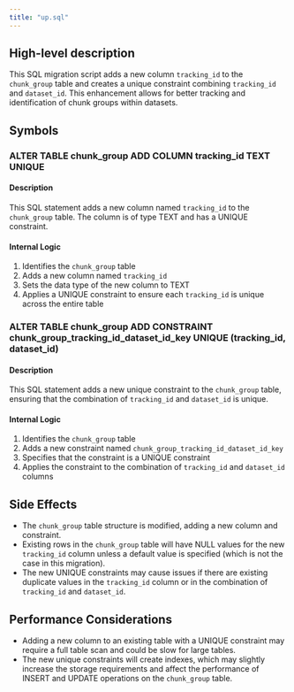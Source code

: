 ```yaml
---
title: "up.sql"
---
```


## High-level description
This SQL migration script adds a new column `tracking_id` to the `chunk_group` table and creates a unique constraint combining `tracking_id` and `dataset_id`. This enhancement allows for better tracking and identification of chunk groups within datasets.

## Symbols

### ALTER TABLE chunk_group ADD COLUMN tracking_id TEXT UNIQUE
#### Description
This SQL statement adds a new column named `tracking_id` to the `chunk_group` table. The column is of type TEXT and has a UNIQUE constraint.

#### Internal Logic
1. Identifies the `chunk_group` table
2. Adds a new column named `tracking_id`
3. Sets the data type of the new column to TEXT
4. Applies a UNIQUE constraint to ensure each `tracking_id` is unique across the entire table

### ALTER TABLE chunk_group ADD CONSTRAINT chunk_group_tracking_id_dataset_id_key UNIQUE (tracking_id, dataset_id)
#### Description
This SQL statement adds a new unique constraint to the `chunk_group` table, ensuring that the combination of `tracking_id` and `dataset_id` is unique.

#### Internal Logic
1. Identifies the `chunk_group` table
2. Adds a new constraint named `chunk_group_tracking_id_dataset_id_key`
3. Specifies that the constraint is a UNIQUE constraint
4. Applies the constraint to the combination of `tracking_id` and `dataset_id` columns

## Side Effects
- The `chunk_group` table structure is modified, adding a new column and constraint.
- Existing rows in the `chunk_group` table will have NULL values for the new `tracking_id` column unless a default value is specified (which is not the case in this migration).
- The new UNIQUE constraints may cause issues if there are existing duplicate values in the `tracking_id` column or in the combination of `tracking_id` and `dataset_id`.

## Performance Considerations
- Adding a new column to an existing table with a UNIQUE constraint may require a full table scan and could be slow for large tables.
- The new unique constraints will create indexes, which may slightly increase the storage requirements and affect the performance of INSERT and UPDATE operations on the `chunk_group` table.